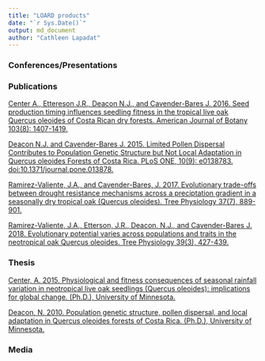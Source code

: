 ```yaml
---
title: "LOARD products"
date: "`r Sys.Date()`"
output: md_document
author: "Cathleen Lapadat"
---
```


### Conferences/Presentations  


### Publications


[Center A., Ettereson J.R., Deacon N.J., and Cavender-Bares J. 2016. Seed production timing influences seedling fitness in the tropical live oak Quercus oleoides of Costa Rican dry forests. American Journal of Botany 103(8): 1407-1419.](https://drive.google.com/file/d/1vi5MnxbQXZnjV7TtgIUdeSKuEXFWjpkk/view?usp=sharing)  

[Deacon N.J. and Cavender-Bares J. 2015. Limited Pollen Dispersal Contributes to Population Genetic Structure but Not Local Adaptation in Quercus oleoides Forests of Costa Rica. PLoS ONE, 10(9): e0138783. doi:10.1371/journal.pone.013878.](https://drive.google.com/file/d/1L6Mk-CFl26t2YB9tBweHROO8FXQGCECH/view?usp=sharing)   

[Ramirez-Valiente, J.A., and Cavender-Bares, J. 2017. Evolutionary trade-offs between drought resistance mechanisms across a preciptation gradient in a seasonally dry tropical oak (Quercus oleoides). Tree Physiology 37(7), 889-901.](https://drive.google.com/file/d/1Gh8QhkOo_O23hLDTIiCGdknyEyYxtrua/view?usp=sharing)  

[Ramirez-Valiente, J.A., Etterson, J.R., Deacon, N.J., and Cavender-Bares J. 2018. Evolutionary potential varies across populations and traits in the neotropical oak Quercus oleoides. Tree Physiology 39(3), 427-439.](https://drive.google.com/file/d/19mW3cnHSHkonu1qyF4UD0a1Tbio0gOdW/view?usp=sharing)  

### Thesis

[Center, A. 2015. Physiological and fitness consequences of seasonal rainfall variation in neotropical live oak seedlings (Quercus oleoides): implications for global change. (Ph.D.), University of Minnesota.](https://drive.google.com/file/d/1CQDgEk10LcEttBYMUdYeRfCc8Y_OxAvq/view?usp=sharing)  

[Deacon, N. 2010. Population genetic structure, pollen dispersal, and local adaptation in Quercus oleoides forests of Costa Rica. (Ph.D.), University of Minnesota.](https://drive.google.com/file/d/1910o-ciOZEnaquuvbvweEsSEBUS9a1y1/view?usp=sharing)

### Media